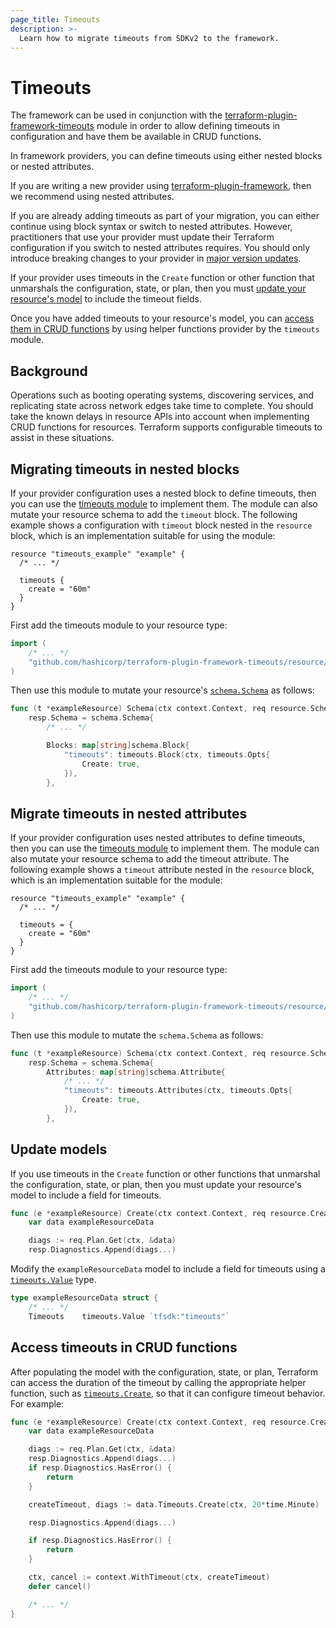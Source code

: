 ```yaml
---
page_title: Timeouts
description: >-
  Learn how to migrate timeouts from SDKv2 to the framework.
---
```


# Timeouts

The framework can be used in conjunction with the
[terraform-plugin-framework-timeouts](https://github.com/hashicorp/terraform-plugin-framework-timeouts)
module in order to allow defining timeouts in configuration and have them be
available in CRUD functions.

In framework providers, you can define timeouts using either nested blocks or
nested attributes.

If you are writing a new provider using
[terraform-plugin-framework](https://github.com/hashicorp/terraform-plugin-framework),
then we recommend using nested attributes.

If you are already adding timeouts as part of your migration, you can either continue using block syntax or switch to nested attributes. However, practitioners that use your provider must update their Terraform
configuration if you switch to nested attributes requires. You should only introduce breaking changes to your provider in
[major version
updates](/terraform/plugin/best-practices/versioning#versioning-specification).

If your provider uses timeouts in the `Create` function or other function that unmarshals the configuration, state, or plan, then you must [update your resource's model](#update-models) to include the timeout fields.

Once you have added timeouts to your resource's model, you can [access them in
CRUD functions](#accessing-timeouts-in-crud-functions) by using helper functions
provider by the `timeouts` module.

## Background

Operations such as booting operating systems, discovering services, and
replicating state across network edges take time to complete. You should take the known delays in resource APIs into account when implementing CRUD functions for resources. Terraform supports configurable timeouts to assist in these situations.

## Migrating timeouts in nested blocks

If your provider configuration uses a nested block to define timeouts, then you can use the [timeouts
 module](https://github.com/hashicorp/terraform-plugin-framework-timeouts) to implement them. The module can also mutate your resource schema to add the `timeout` block. The following example shows a configuration with `timeout` block nested in the `resource` block, which is an implementation suitable for using the module:

```hcl
resource "timeouts_example" "example" {
  /* ... */

  timeouts {
    create = "60m"
  }
}
```

First add the timeouts module to your resource type:

<CodeBlockConfig filename="Framework">

```go
import (
    /* ... */
    "github.com/hashicorp/terraform-plugin-framework-timeouts/resource/timeouts"
)
```

</CodeBlockConfig>

Then use this module to mutate your resource's
[`schema.Schema`](https://pkg.go.dev/github.com/hashicorp/terraform-plugin-framework/resource/schema#Schema)
as follows:

<CodeBlockConfig filename="Framework">

```go
func (t *exampleResource) Schema(ctx context.Context, req resource.SchemaRequest, resp *resource.SchemaResponse) {
    resp.Schema = schema.Schema{
        /* ... */

        Blocks: map[string]schema.Block{
            "timeouts": timeouts.Block(ctx, timeouts.Opts{
                Create: true,
            }),
        },
```

</CodeBlockConfig>

## Migrate timeouts in nested attributes

If your provider configuration uses nested attributes to define timeouts, then you can use the [timeouts
module](https://github.com/hashicorp/terraform-plugin-framework-timeouts) to implement them. The module can also mutate your resource schema to add the timeout attribute. The following example shows a `timeout` attribute nested in the `resource` block, which is an implementation suitable for the module:

```hcl
resource "timeouts_example" "example" {
  /* ... */

  timeouts = {
    create = "60m"
  }
}
```


First add the timeouts module to your resource type:

<CodeBlockConfig filename="Framework">

```go
import (
    /* ... */
    "github.com/hashicorp/terraform-plugin-framework-timeouts/resource/timeouts"
)
````

</CodeBlockConfig>

Then use this module to mutate the `schema.Schema` as follows:

<CodeBlockConfig filename="Framework">

```go
func (t *exampleResource) Schema(ctx context.Context, req resource.SchemaRequest, resp *resource.SchemaResponse) {
    resp.Schema = schema.Schema{
        Attributes: map[string]schema.Attribute{
            /* ... */
            "timeouts": timeouts.Attributes(ctx, timeouts.Opts{
                Create: true,
            }),
        },
```

</CodeBlockConfig>

## Update models

If you use timeouts in the `Create` function or other functions that unmarshal the configuration, state, or plan, then you must update your resource's model to include a field for timeouts.

<CodeBlockConfig filename="Framework">

```go
func (e *exampleResource) Create(ctx context.Context, req resource.CreateRequest, resp *resource.CreateResponse) {
	var data exampleResourceData

	diags := req.Plan.Get(ctx, &data)
	resp.Diagnostics.Append(diags...)
```

</CodeBlockConfig>

Modify the `exampleResourceData` model to include a field for timeouts using a
[`timeouts.Value`](https://pkg.go.dev/github.com/hashicorp/terraform-plugin-framework-timeouts/resource/timeouts#Value)
type.

<CodeBlockConfig filename="Framework">

```go
type exampleResourceData struct {
    /* ... */
    Timeouts    timeouts.Value `tfsdk:"timeouts"`
```

</CodeBlockConfig>

## Access timeouts in CRUD functions

After populating the model with the configuration, state, or plan, Terraform can access the duration of the timeout by calling the appropriate helper function, such as [`timeouts.Create`](https://pkg.go.dev/github.com/hashicorp/terraform-plugin-framework-timeouts/resource/timeouts#Value.Create), so that it can configure timeout behavior. For example:

<CodeBlockConfig filename="Framework">

```go
func (e *exampleResource) Create(ctx context.Context, req resource.CreateRequest, resp *resource.CreateResponse) {
    var data exampleResourceData

    diags := req.Plan.Get(ctx, &data)
    resp.Diagnostics.Append(diags...)
    if resp.Diagnostics.HasError() {
        return
    }

    createTimeout, diags := data.Timeouts.Create(ctx, 20*time.Minute)

    resp.Diagnostics.Append(diags...)

    if resp.Diagnostics.HasError() {
        return
    }

    ctx, cancel := context.WithTimeout(ctx, createTimeout)
    defer cancel()

    /* ... */
}
```

</CodeBlockConfig>

<!-- FIXME: Any migration examples to include? -->
